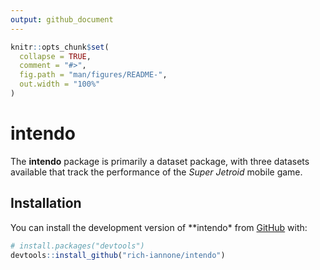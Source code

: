 ```yaml
---
output: github_document
---
```


<!-- README.md is generated from README.Rmd. Please edit that file -->

```r
knitr::opts_chunk$set(
  collapse = TRUE,
  comment = "#>",
  fig.path = "man/figures/README-",
  out.width = "100%"
)
```

# intendo

<!-- badges: start -->
<!-- badges: end -->

The **intendo** package is primarily a dataset package, with three datasets available that track the performance of the *Super Jetroid* mobile game.

## Installation

You can install the development version of **intendo* from [GitHub](https://github.com/) with:

``` r
# install.packages("devtools")
devtools::install_github("rich-iannone/intendo")
```
